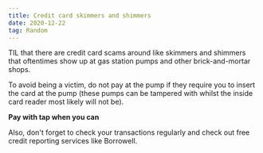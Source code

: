 ```yaml
---
title: Credit card skimmers and shimmers
date: 2020-12-22
tag: Random
---
```




TIL that there are credit card scams around like skimmers and shimmers that
oftentimes show up at gas station pumps and other brick-and-mortar shops.

To avoid being a victim, do not pay at the pump if they require you
to insert the card at the pump (these pumps can be tampered with whilst the inside
card reader most likely will not be).

**Pay with tap when you can**

Also, don't forget to check your transactions regularly and check out
free credit reporting services like Borrowell.

